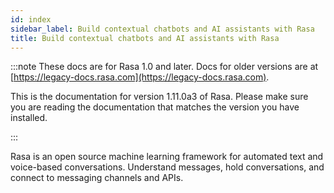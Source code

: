 ```yaml
---
id: index
sidebar_label: Build contextual chatbots and AI assistants with Rasa
title: Build contextual chatbots and AI assistants with Rasa
---
```


:::note
These docs are for Rasa 1.0 and later. Docs for older versions are at [https://legacy-docs.rasa.com](https://legacy-docs.rasa.com).

This is the documentation for version 1.11.0a3 of Rasa. Please make sure you are reading the documentation
that matches the version you have installed.

:::

Rasa is an open source machine learning framework for automated text and voice-based conversations.
Understand messages, hold conversations, and connect to messaging channels and APIs.
